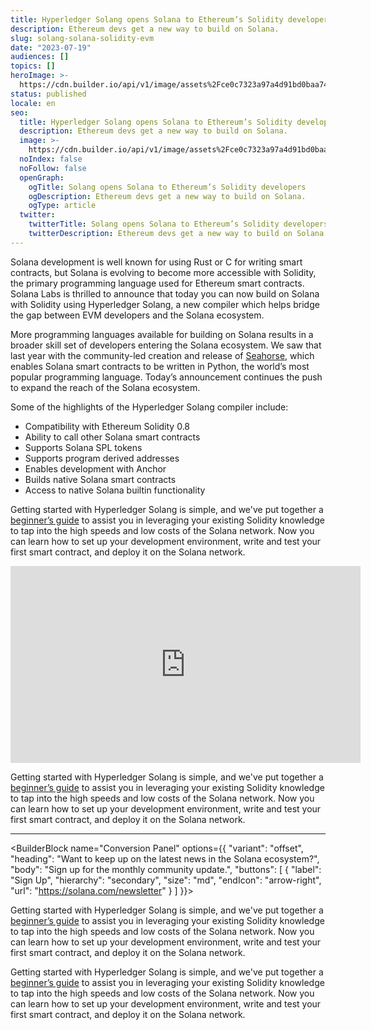 ```yaml
---
title: Hyperledger Solang opens Solana to Ethereum’s Solidity developers
description: Ethereum devs get a new way to build on Solana.
slug: solang-solana-solidity-evm
date: "2023-07-19"
audiences: []
topics: []
heroImage: >-
  https://cdn.builder.io/api/v1/image/assets%2Fce0c7323a97a4d91bd0baa7490ec9139%2F62fc911a0c9d44769c77338b3bc564aa
status: published
locale: en
seo:
  title: Hyperledger Solang opens Solana to Ethereum’s Solidity developers
  description: Ethereum devs get a new way to build on Solana.
  image: >-
    https://cdn.builder.io/api/v1/image/assets%2Fce0c7323a97a4d91bd0baa7490ec9139%2F62fc911a0c9d44769c77338b3bc564aa
  noIndex: false
  noFollow: false
  openGraph:
    ogTitle: Solang opens Solana to Ethereum’s Solidity developers
    ogDescription: Ethereum devs get a new way to build on Solana.
    ogType: article
  twitter:
    twitterTitle: Solang opens Solana to Ethereum’s Solidity developers
    twitterDescription: Ethereum devs get a new way to build on Solana.
---
```


Solana development is well known for using Rust or C for writing smart contracts, but Solana is evolving to become more accessible with Solidity, the primary programming language used for Ethereum smart contracts. Solana Labs is thrilled to announce that today you can now build on Solana with Solidity using Hyperledger Solang, a new compiler which helps bridge the gap between EVM developers and the Solana ecosystem.

More programming languages available for building on Solana results in a broader skill set of developers entering the Solana ecosystem. We saw that last year with the community-led creation and release of [Seahorse](https://seahorse-lang.org/), which enables Solana smart contracts to be written in Python, the world’s most popular programming language. Today’s announcement continues the push to expand the reach of the Solana ecosystem.

Some of the highlights of the Hyperledger Solang compiler include:

- Compatibility with Ethereum Solidity 0.8
- Ability to call other Solana smart contracts
- Supports Solana SPL tokens
- Supports program derived addresses
- Enables development with Anchor
- Builds native Solana smart contracts
- Access to native Solana builtin functionality

Getting started with Hyperledger Solang is simple, and we've put together a [beginner’s guide](https://solana.com/developers/guides/solang-getting-started) to assist you in leveraging your existing Solidity knowledge to tap into the high speeds and low costs of the Solana network. Now you can learn how to set up your development environment, write and test your first smart contract, and deploy it on the Solana network.

<iframe
  width="560"
  height="315"
  src="https://www.youtube.com/embed/ALCHemQCDb4"
  title="YouTube video player"
  frameborder="0"
  allow="accelerometer; autoplay; clipboard-write; encrypted-media; gyroscope; picture-in-picture; web-share"
  referrerpolicy="strict-origin-when-cross-origin"
  allowfullscreen
></iframe>

Getting started with Hyperledger Solang is simple, and we've put together a [beginner’s guide](https://solana.com/developers/guides/solang-getting-started) to assist you in leveraging your existing Solidity knowledge to tap into the high speeds and low costs of the Solana network. Now you can learn how to set up your development environment, write and test your first smart contract, and deploy it on the Solana network.

---

<BuilderBlock name="Conversion Panel" options={{
  "variant": "offset",
  "heading": "Want to keep up on the latest news in the Solana ecosystem?",
  "body": "Sign up for the monthly community update.",
  "buttons": [
    {
      "label": "Sign Up",
      "hierarchy": "secondary",
      "size": "md",
      "endIcon": "arrow-right",
      "url": "https://solana.com/newsletter"
    }
  ]
}}>

</BuilderBlock>

Getting started with Hyperledger Solang is simple, and we've put together a [beginner’s guide](https://solana.com/developers/guides/solang-getting-started) to assist you in leveraging your existing Solidity knowledge to tap into the high speeds and low costs of the Solana network. Now you can learn how to set up your development environment, write and test your first smart contract, and deploy it on the Solana network.

Getting started with Hyperledger Solang is simple, and we've put together a [beginner’s guide](https://solana.com/developers/guides/solang-getting-started) to assist you in leveraging your existing Solidity knowledge to tap into the high speeds and low costs of the Solana network. Now you can learn how to set up your development environment, write and test your first smart contract, and deploy it on the Solana network.
